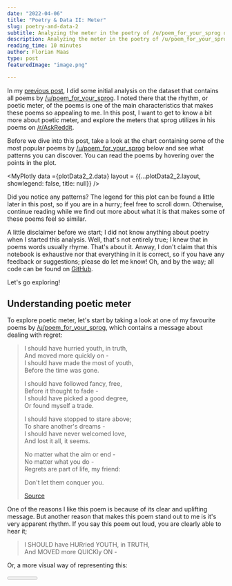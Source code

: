 ```yaml
---
date: "2022-04-06"
title: "Poetry & Data II: Meter"
slug: poetry-and-data-2
subtitle: Analyzing the meter in the poetry of /u/poem_for_your_sprog on Reddit
description: Analyzing the meter in the poetry of /u/poem_for_your_sprog on Reddit
reading_time: 10 minutes
author: Florian Maas
type: post
featuredImage: "image.png"

---
```




In my [previous post](/blog/poetry-and-data-1), I did some initial
analysis on the dataset that contains all poems by [/u/poem_for_your_sprog](https://reddit.com/u/poem_for_your_sprog). I
noted there that the rhythm, or poetic meter, of the poems is one of the main characteristics that makes these poems so
appealing to me. In this post, I want to get to know a bit more about poetic meter, and explore the meters that sprog utilizes in his
poems on [/r/AskReddit](https://www.reddit.com/r/AskReddit/).

Before we dive into this post, take a look at the chart containing some of the most popular poems by
[/u/poem_for_your_sprog](https://reddit.com/u/poem_for_your_sprog) below and see what patterns you can discover. You can
read the poems by hovering over the points in the plot.

<MyPlotly data ={plotData2_2.data} layout = {{...plotData2_2.layout, showlegend: false, title: null}} />

Did you notice any patterns? The legend for this plot can be found a little later in this post, so if you are in a
hurry; feel free to scroll down. Otherwise, continue reading while we find out more about what it is that makes some of
these poems feel so similar.

A little disclaimer before we start; I did not know anything about poetry when I
started this analysis. Well, that's not entirely true; I knew that in poems words usually rhyme. That's about it. Anway,
I don't claim that this notebook is exhaustive nor that everything in it is correct, so if you have any feedback or
suggestions; please do let me know! Oh, and by the way; all code can be found on
[GitHub](https://github.com/fpgmaas/poems).

Let's go exploring!

## Understanding poetic meter

To explore poetic meter, let's start by taking a look at one of my favourite poems by
[/u/poem_for_your_sprog](https://reddit.com/u/poem_for_your_sprog), which contains a message about dealing with regret:


> I should have hurried youth, in truth,  
> And moved more quickly on -  
> I should have made the most of youth,  
> Before the time was gone.  
> 
> I should have followed fancy, free,  
> Before it thought to fade -  
> I should have picked a good degree,  
> Or found myself a trade.  
> 
> I should have stopped to stare above;  
> To share another's dreams -  
> I should have never welcomed love,  
> And lost it all, it seems.  
> 
> No matter what the aim or end -  
> No matter what you do -  
> Regrets are part of life, my friend:  
> 
> Don't let them conquer you.  
> 
> [Source](https://www.reddit.com/r/AskReddit/comments/4fsds1/adults_from_reddit_what_do_you_regret_most_from/d2bmumz/)

One of the reasons I like this poem is because of its clear and uplifting message. But another reason that makes this
poem stand out to me is it's very apparent rhythm. If you say this poem out loud, you are clearly able to hear it;


> I SHOULD have HURried YOUTH, in TRUTH,  
> And MOVED more QUICKly ON -

Or, a more visual way of representing this:


<Meter data = {meterData1} />

Here, the syllables in the blue squares are stressed, and the syllables in the grey squares are unstressed. If you have
trouble hearing the rhythm, try to read the lines out loud, stressing the syllables in the grey squares. Feels unnatural
doesn't it? Now try the same, but stressing the words in the blue squares. That should be a lot more comfortable.

So one could say that the rhythm of the two lines above is
unstressed-stressed-unstressed-stressed-unstressed-stressed-unstressed-stressed-unstressed-stressed-unstressed-stressed-unstressed-stressed.
Saying that out loud does fill a little cumbersome though.

Luckily, as with any other art, science, religion or discipline, things in poetry tend to have names to make talking
about them a bit easier. For example, the meter of the first line is iambic tetrameter, whereas the second line is
iambic trimeter. To break that down: First, they are both iambic, because they consist of iambic feet. An iambic foot is
a unstressed syllable, followed by a stressed syllable, so a grey square followed by a blue square in the visualization
above. The first line consists out of four iambic feet (pentameter), and the second line consists out of three iambic
feet (trimeter). The nomenclature for the number of feet per line is as follows:

- monometer (1) or foot
- dimeter (2)
- trimeter (3)
- tetrameter (4)
- pentameter (5)
- hexameter (6)
- ...

Two other commonly used types of feet are the trochaic foot (stressed, unstressed), and the anapestic foot (unstressed,
unstressed, stressed). To illustrate, examples of the three types of feet we have encountered until now are:


<Meter data = {meterData2.iambic_foot} />

<Meter data = {meterData2.trochaic_foot} />

<Meter data = {meterData2.anapestic_foot} />

By combining these three feet in a large variety of ways, we can construct the meter for most of the poems by
[/u/poem_for_your_sprog](https://reddit.com/u/poem_for_your_sprog). To perform analysis on the meters that sprog uses
however, we should first identify which meter each poem uses. We could do that by reading each poem and assigning the
meter by hand, but that will be very time consuming. So instead, I leveraged [Python](https://www.python.org/) to do
this for us. If you are interested in learning more about my approach for tackling this problem, see [this post](/blog/poetry-and-data-2-addendum). If you are just interested in the results, feel free to skip that page and
continue reading here.

## Poetic meter in the poems by /u/poem_for_your_sprog

The first thing that we might be interested in; what is Sprog's favourite meter? Or better; what are his ten most
favourite meters?

<MyPlotly data ={plotData2_1.data} layout = {plotData2_1.layout} />

Turns out sprog's most common poetic meter is a combined meter of iambic tetrameter and iambic trimeter; alternating
lines with eight and six syllables. The graph requires some more explanation. First, the asterisks:

- \* : [catalectic line](https://en.wikipedia.org/wiki/Catalectic), i.e. the last foot is metrically incomplete; the
  last syllable is omitted.
- \*\* : [iambic substitution](https://en.wikipedia.org/wiki/Anapestic_tetrameter) i.e. the first unstressed syllable from the first anapestic foot is omitted.

Then, we also see one type of metrical foot that we have not encountered before: The amphibrachic foot. An amphibrachic
foot is syllables in the order: unstressed, stressed, unstressed. Basically, an amphibrachic dimeter (010010) and a
anapestic dimeter\*\* (01001) together make up an anapestic tetrameter\*\* (01001001001).

If this sounds like French to you (I'm assuming you're not French here. If you are; je m'excuse. Please replace French
with a random language that you barely speak), don't worry; let's look at some examples of the ten most common meters to
make this all a bit more clear:


<Meter data = {meterData6['1']} />

<Meter data = {meterData6['2']} />

<Meter data = {meterData6['3']} />

<Meter data = {meterData6['4']} />

<Meter data = {meterData6['5']} />

<Meter data = {meterData6['6']} />

<Meter data = {meterData6['7']} />

<Meter data = {meterData6['8']} />

<Meter data = {meterData6['9']} />

<Meter data = {meterData6['10']} />

To get a better idea of the application of these meters in the poetry by sprog, and to get an idea of how well our
meter-determining-logic performs, below is a plot of the ten most upvoted poems for each of the ten most commonly used
meters. 

Note that you can hover over the markers to read the poem, and you can hide/show a group of poems by clicking the
corresponding entry in the legend on the right.

<MyPlotly data ={plotData2_2.data} layout = {plotData2_2.layout} />

Judging from these examples, it seems our simple method for determining the meter of a poem actually performs quite
well. Of course, this is only a small subset of the total poems and we don't see how many poems that should be in these
groups we misclassified, but it'll have to do for now. (I just put that last statement there to keep my colleagues
happy, otherwise they will start harassing me on monday. To all the others; it's amazing! Look at thow well it performs!
Isn't it wonderful?).

Looking at the upvotes, it does seem like we can detect a pattern here, even though there are only ten markers per group
in the plot. Poems written in certain meters seem to get more upvotes than poems in other meters. Initially, I thought
about just looking at the average number of upvotes per group:

<MyPlotly data ={plotData2_3.data} layout = {plotData2_3.layout} />

However, this might lead us to draw wrong conclusions, since the dataset contains many outliers. For example, sprog's
[most upvoted
poem](https://www.reddit.com/r/AskReddit/comments/598qrb/health_inspectors_of_reddit_whats_the_worst/d96si4d/) has over
37k upvotes. Since at the time of writing there are 55 other poems written in iambic dimeter this group will have on
average approximately 673 (37,000 divided by 55) more upvotes than if this single poem had zero upvotes; that's a lot of
impact for one observation! We will get more accurate results by looking at the
[median](https://en.wikipedia.org/wiki/Median) instead of the mean. A good way of visualizing this type of data is a
boxplot, so let's try that out:

<MyPlotly data ={plotData2_4.data} layout = {plotData2_4.layout} />

One note to fellow Redditors; please stop upvoting the ['i lik the
bred'-poem](https://www.reddit.com/r/AskReddit/comments/598qrb/health_inspectors_of_reddit_whats_the_worst/d96si4d/).
It's screwing up my y-axis.

Anyway; this plot gives us much better results. Some types of meter are more popular than others, but the differences
are not as big as our initial plot based on the mean number of upvotes led us to believe.

Now let's take a look at what we encountered in my [previous
notebook](https://fpgmaas.nl/2019-12-06-1.0-summary-statistics-upvotes-and-awards/). There, I created a histogram with
the average number of characters per line per poem. We found that there was a large peak around 30 characters, and a
smaller second peak around 46/47 characters. By some visual inspection of these poems that caused the second peak, we
raised the hypothesis that this was mainly caused by poems in anapestic tetrameter. Since we have classified the poems
now, we can actually validate this hypothesis. Below is a plot with multiple histograms of the average line length in
characters per poem, overlayed on top of each other. Note that again you can hide or show histograms by clicking the
corresponding entries in the legend on the left side.

<MyPlotly data ={plotData2_5.data} layout = {plotData2_5.layout} />

And indeed; the peak around 46/47 characters exists completely out of poems in anapestic tetrameter\*\* - at least, for
the poems in the top 10 most commonly used meters, which are displayed here. It's also interesting to see that whereas
most of the histograms follow approximately a [normal distribution](https://en.wikipedia.org/wiki/Normal_distribution),
some are [left-skewed](https://en.wikipedia.org/wiki/Skewness). This is because of the fact that some lines are split
over multiple lines, as we saw before. By inspecting the plot above, we can see that this mostly happens in poems with
anapestic tetrameter\*\* and iambic tetrameter.

Now, let's see how the use of meter in sprog's poems over time has changed. Below are eleven timelines; one for each of
the ten most commonly used meters, and one for all others. Each timeline shows for each month the percentage of poems
that was written in that meter during that month.

<MyPlotly data ={plotData2_6.data} layout = {plotData2_6.layout} />

The first thing that's very intesting to see; in the first few months, the category 'other' accounts for a very large
fraction of poems. This seems to be mainly caused by the fact that meter was a less strong feature in the poems from
that period, and there was not always a single recognizable meter in the poems. Basically, I think what we are seeing
there is sprog developing his own characteristic style in which meter plays such an important role.

What is also interesting to see is that halfway 2016, sprog started experimenting a bit more. The use of the always
winning combo of iambic tetrameter, iambic trimeter starts to decline. At the same time, new meters make their
introduction around the same period:
- trochaic tetrameter, trochaic tetrameter\*
- amphibrachic dimeter, anapestic dimeter\*\*,
- trochaic tetrameter\*
- iambic dimeter
- anapestic dimeter

That was all for now! I learned a lot about meter in poetry by creating this post, and I hope I was able to share
some of that with you. 